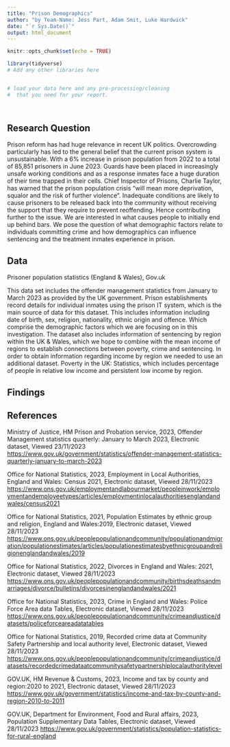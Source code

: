 ```yaml
---
title: "Prison Demographics"
author: "by Team-Name: Jess Part, Adam Smit, Luke Hardwick"
date: "`r Sys.Date()`"
output: html_document
---
```


```r
knitr::opts_chunk$set(echo = TRUE)
```


```r
library(tidyverse)
# Add any other libraries here



```


```r
# load your data here and any pre-processing/cleaning 
#  that you need for your report.




```


## Research Question


Prison reform has had huge relevance in recent UK politics. Overcrowding particularly has led to the general belief that the current prison system is unsustainable. With a 6% increase in prison population from 2022 to a total of 85,851 prisoners in June 2023. Guards have been placed in increasingly unsafe working conditions and as a response inmates face a huge duration of their time trapped in their cells. Chief Inspector of Prisons, Charlie Taylor, has warned that the prison population crisis “will mean more deprivation, squalor and the risk of further violence”. Inadequate conditions are likely to cause prisoners to be released back into the community without receiving the support that they require to prevent reoffending. Hence contributing further to the issue. We are interested in what causes people to initially end up behind bars. We pose the question of what demographic factors relate to individuals committing crime and how demographics can influence sentencing and the treatment inmates experience in prison.




## Data

Prisoner population statistics (England & Wales), Gov.uk

This data set includes the offender management statistics from January to March 2023 as provided by the UK government. Prison establishments record details for individual inmates using the prison IT system, which is the main source of data for this dataset. This includes information including date of birth, sex, religion, nationality, ethnic origin and offence. Which comprise the demographic factors which we are focusing on in this investigation. The dataset also includes information of sentencing by region within the UK & Wales, which we hope to combine with the mean income of regions to establish connections between poverty, crime and sentencing. In order to obtain information regarding income by region we needed to use an additional dataset. Poverty in the UK: Statistics, which includes percentage of people in relative low income and persistent low income by region.




## Findings




## References

Ministry of Justice, HM Prison and Probation service, 2023, Offender Management statistics quarterly: January to March 2023, Electronic dataset, Viewed 23/11/2023 <https://www.gov.uk/government/statistics/offender-management-statistics-quarterly-january-to-march-2023>

Office for National Statistics, 2023, Employment in Local Authorities, England and Wales: Census 2021, Electronic dataset, Viewed 28/11/2023
<https://www.ons.gov.uk/employmentandlabourmarket/peopleinwork/employmentandemployeetypes/articles/employmentinlocalauthoritiesenglandandwales/census2021>

Office for National Statistics, 2021, Population Estimates by ethnic group and religion, England and Wales:2019, Electronic dataset, Viewed 28/11/2023
<https://www.ons.gov.uk/peoplepopulationandcommunity/populationandmigration/populationestimates/articles/populationestimatesbyethnicgroupandreligionenglandandwales/2019>

Office for National Statistics, 2022, Divorces in England and Wales: 2021, Electronic dataset, Viewed 28/11/2023 <https://www.ons.gov.uk/peoplepopulationandcommunity/birthsdeathsandmarriages/divorce/bulletins/divorcesinenglandandwales/2021>

Office for National Statistics, 2023, Crime in England and Wales: Police Force Area data Tables, Electronic dataset, Viewed 28/11/2023 <https://www.ons.gov.uk/peoplepopulationandcommunity/crimeandjustice/datasets/policeforceareadatatables> 

Office for National Statistics, 2019, Recorded crime data at Community Safety Partnership and local authority level, Electronic dataset, Viewed 28/11/2023 <https://www.ons.gov.uk/peoplepopulationandcommunity/crimeandjustice/datasets/recordedcrimedataatcommunitysafetypartnershiplocalauthoritylevel>

GOV.UK, HM Revenue & Customs, 2023, Income and tax by county and region:2020 to 2021, Electronic dataset, Viewed 28/11/2023 
<https://www.gov.uk/government/statistics/income-and-tax-by-county-and-region-2010-to-2011>  

GOV.UK, Department for Environment, Food and Rural affairs, 2023, Population Supplementary Data Tables, Electronic dataset, Viewed 28/11/2023 <https://www.gov.uk/government/statistics/population-statistics-for-rural-england>








